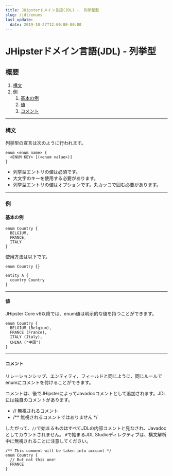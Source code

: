 ```yaml
---
title: JHipsterドメイン言語(JDL) -  列挙型型
slug: /jdl/enums
last_update:
  date: 2019-10-27T12:00:00-00:00
---
```


# <i class="fa fa-star"></i> JHipsterドメイン言語(JDL) - 列挙型

## 概要

1. [構文](#構文)
1. [例](#例)
   1. [基本の例](#基本の例)
   1. [値](#値)
   1. [コメント](#コメント)

---

### 構文

列挙型の宣言は次のように行われます。

```jdl
enum <enum name> {
  <ENUM KEY> [(<enum value>)]
}
```

  - 列挙型エントリの値は必須です。
  - 大文字のキーを使用する必要があります。
  - 列挙型エントリの値はオプションです。丸カッコで囲む必要があります。

---

### 例


#### 基本の例

```jdl
enum Country {
  BELGIUM,
  FRANCE,
  ITALY
}
```

使用方法は以下です。

```jdl
enum Country {}

entity A {
  country Country
}
```

---

#### 値

JHipster Core v6以降では、enum値は明示的な値を持つことができます。

```jdl
enum Country {
  BELGIUM (Belgium),
  FRANCE (France),
  ITALY (Italy),
  CHINA ("中国")
}
```

---

#### コメント

リレーションシップ、エンティティ、フィールドと同じように、同じルールでenumにコメントを付けることができます。

コメントは、後でJHipsterによってJavadocコメントとして追加されます。JDLには独自のコメントがあります。
  - // 無視されるコメント
  - /** 無視されるコメントではありません */

したがって、`//`で始まるものはすべてJDLの内部コメントと見なされ、Javadocとしてカウントされません。
`#`で始まるJDL Studioディレクティブは、構文解析中に無視されることに注意してください。

```jdl
/** This comment will be taken into account */
enum Country {
  // But not this one!
  FRANCE
}
```
